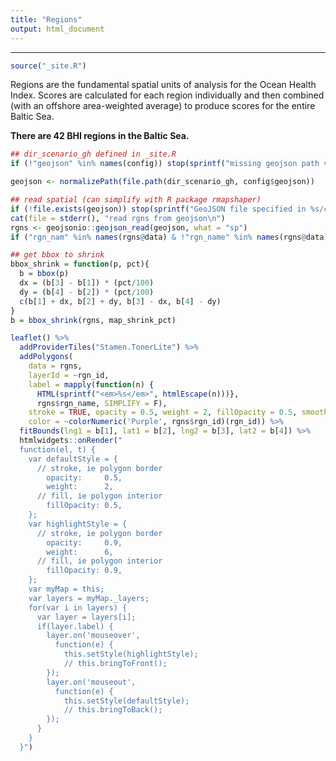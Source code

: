 ```yaml
---
title: "Regions"
output: html_document
---
```


---

```r
source("_site.R")
```

Regions are the fundamental spatial units of analysis for the Ocean Health Index. Scores are calculated for each region individually and then combined (with an offshore area-weighted average) to produce scores for the entire Baltic Sea.  

**There are 42 BHI regions in the Baltic Sea.**


```r

## dir_scenario_gh defined in _site.R
if (!"geojson" %in% names(config)) stop(sprintf("missing geojson path variable in %s/conf/config.R", dir_scenario_gh))

geojson <- normalizePath(file.path(dir_scenario_gh, config$geojson))

## read spatial (can simplify with R package rmapshaper)
if (!file.exists(geojson)) stop(sprintf("GeoJSON file specified in %s/conf/config.R not found: %s", dir_scenario_gh, geojson))
cat(file = stderr(), "read rgns from geojson\n")
rgns <- geojsonio::geojson_read(geojson, what = "sp")
if ("rgn_nam" %in% names(rgns@data) & !"rgn_name" %in% names(rgns@data)) rgns@data = rgns@data %>% mutate(rgn_name = rgn_nam)

## get bbox to shrink
bbox_shrink = function(p, pct){
  b = bbox(p)
  dx = (b[3] - b[1]) * (pct/100)
  dy = (b[4] - b[2]) * (pct/100)
  c(b[1] + dx, b[2] + dy, b[3] - dx, b[4] - dy)
}
b = bbox_shrink(rgns, map_shrink_pct)

leaflet() %>%
  addProviderTiles("Stamen.TonerLite") %>%
  addPolygons(
    data = rgns, 
    layerId = ~rgn_id,
    label = mapply(function(n) {
      HTML(sprintf("<em>%s</em>", htmlEscape(n)))},
      rgns$rgn_name, SIMPLIFY = F),
    stroke = TRUE, opacity = 0.5, weight = 2, fillOpacity = 0.5, smoothFactor = 0.5,
    color = ~colorNumeric('Purple', rgns$rgn_id)(rgn_id)) %>%
  fitBounds(lng1 = b[1], lat1 = b[2], lng2 = b[3], lat2 = b[4]) %>%
  htmlwidgets::onRender("
  function(el, t) {
    var defaultStyle = {
      // stroke, ie polygon border
        opacity:     0.5,
        weight:      2,
      // fill, ie polygon interior
        fillOpacity: 0.5,
    };
    var highlightStyle = {
      // stroke, ie polygon border
        opacity:     0.9,
        weight:      6,
      // fill, ie polygon interior
        fillOpacity: 0.9,
    };
    var myMap = this;
    var layers = myMap._layers;
    for(var i in layers) {
      var layer = layers[i];
      if(layer.label) {
        layer.on('mouseover',
          function(e) {
            this.setStyle(highlightStyle);
            // this.bringToFront();
        });
        layer.on('mouseout',
          function(e) {
            this.setStyle(defaultStyle);
            // this.bringToBack();
        });
      }
    }
  }")
```
